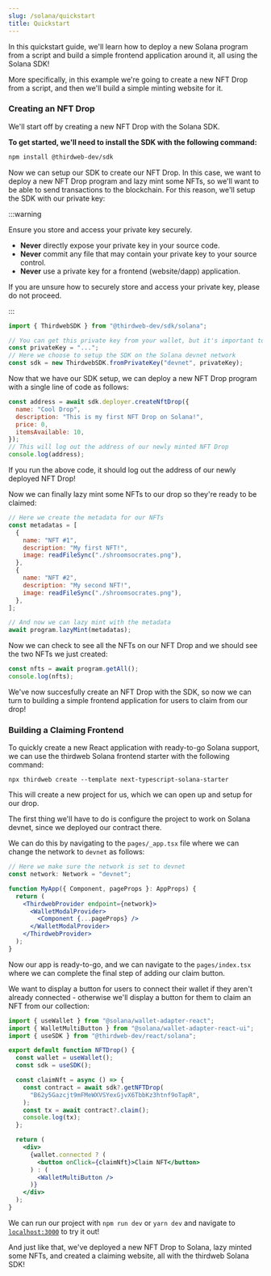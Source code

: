 ```yaml
---
slug: /solana/quickstart
title: Quickstart
---
```


In this quickstart guide, we'll learn how to deploy a new Solana program from a script and build a simple frontend application around it, all using the Solana SDK!

More specifically, in this example we're going to create a new NFT Drop from a script, and then we'll build a simple minting website for it.

### Creating an NFT Drop

We'll start off by creating a new NFT Drop with the Solana SDK.

**To get started, we'll need to install the SDK with the following command:**

```bash npm2yarn
npm install @thirdweb-dev/sdk
```

Now we can setup our SDK to create our NFT Drop. In this case, we want to deploy a new NFT Drop program and lazy mint some NFTs, so we'll want to be able to send transactions to the blockchain. For this reason, we'll setup the SDK with our private key:

:::warning

Ensure you store and access your private key securely.

- **Never** directly expose your private key in your source code.
- **Never** commit any file that may contain your private key to your source control.
- **Never** use a private key for a frontend (website/dapp) application.

If you are unsure how to securely store and access your private key, please do not proceed.

:::

```jsx
import { ThirdwebSDK } from "@thirdweb-dev/sdk/solana";

// You can get this private key from your wallet, but it's important to store it securely
const privateKey = "...";
// Here we choose to setup the SDK on the Solana devnet network
const sdk = new ThirdwebSDK.fromPrivateKey("devnet", privateKey);
```

Now that we have our SDK setup, we can deploy a new NFT Drop program with a single line of code as follows:

```jsx
const address = await sdk.deployer.createNftDrop({
  name: "Cool Drop",
  description: "This is my first NFT Drop on Solana!",
  price: 0,
  itemsAvailable: 10,
});
// This will log out the address of our newly minted NFT Drop
console.log(address);
```

If you run the above code, it should log out the address of our newly deployed NFT Drop!

Now we can finally lazy mint some NFTs to our drop so they're ready to be claimed:

```jsx
// Here we create the metadata for our NFTs
const metadatas = [
  {
    name: "NFT #1",
    description: "My first NFT!",
    image: readFileSync("./shroomsocrates.png"),
  },
  {
    name: "NFT #2",
    description: "My second NFT!",
    image: readFileSync("./shroomsocrates.png"),
  },
];

// And now we can lazy mint with the metadata
await program.lazyMint(metadatas);
```

Now we can check to see all the NFTs on our NFT Drop and we should see the two NFTs we just created:

```jsx
const nfts = await program.getAll();
console.log(nfts);
```

We've now succesfully create an NFT Drop with the SDK, so now we can turn to building a simple frontend application for users to claim from our drop!

### Building a Claiming Frontend

To quickly create a new React application with ready-to-go Solana support, we can use the thirdweb Solana frontend starter with the following command:

```
npx thirdweb create --template next-typescript-solana-starter
```

This will create a new project for us, which we can open up and setup for our drop.

The first thing we'll have to do is configure the project to work on Solana devnet, since we deployed our contract there.

We can do this by navigating to the `pages/_app.tsx` file where we can change the network to `devnet` as follows:

```jsx
// Here we make sure the network is set to devnet
const network: Network = "devnet";

function MyApp({ Component, pageProps }: AppProps) {
  return (
    <ThirdwebProvider endpoint={network}>
      <WalletModalProvider>
        <Component {...pageProps} />
      </WalletModalProvider>
    </ThirdwebProvider>
  );
}
```

Now our app is ready-to-go, and we can navigate to the `pages/index.tsx` where we can complete the final step of adding our claim button.

We want to display a button for users to connect their wallet if they aren't already connected - otherwise we'll display a button for them to claim an NFT from our collection:

```jsx
import { useWallet } from "@solana/wallet-adapter-react";
import { WalletMultiButton } from "@solana/wallet-adapter-react-ui";
import { useSDK } from "@thirdweb-dev/react/solana";

export default function NFTDrop() {
  const wallet = useWallet();
  const sdk = useSDK();

  const claimNft = async () => {
    const contract = await sdk?.getNFTDrop(
      "B62y5Gazcjt9mFMeWXVSYexGjvX6TbbKz3htnf9oTapR",
    );
    const tx = await contract?.claim();
    console.log(tx);
  };

  return (
    <div>
      {wallet.connected ? (
        <button onClick={claimNft}>Claim NFT</button>
      ) : (
        <WalletMultiButton />
      )}
    </div>
  );
}
```

We can run our project with `npm run dev` or `yarn dev` and navigate to [`localhost:3000`](http://localhost:300) to try it out!

And just like that, we've deployed a new NFT Drop to Solana, lazy minted some NFTs, and created a claiming website, all with the thirdweb Solana SDK!
